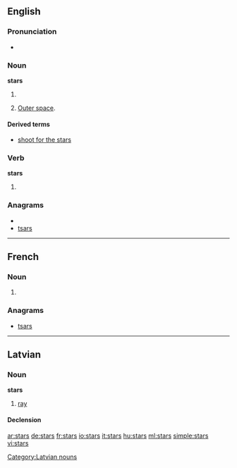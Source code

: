 ==English==

===Pronunciation===
*{{audio|en-us-stars.ogg|Audio (US)}}

===Noun===
'''stars'''

# {{plural of|[[star]]}}
# {{context|with “the”}} [[outer space|Outer space]].

====Derived terms====
* [[shoot for the stars]]

===Verb===
'''stars'''

# {{third-person singular of|[[star]]}}

===Anagrams===
* {{alphagram|arsst}}
* [[tsars#English|tsars]]

----

==French==

===Noun===
{{infl|fr|plural}} {{f|p}}

# {{plural of|[[star#French|star]]|lang=fr}}

===Anagrams===
* [[tsars#French|tsars]]

----

==Latvian==

===Noun===
'''stars'''

# [[ray]]

====Declension====
{{lv-noun-d1|star|s}}

[[Category:Latvian nouns]]

[[ar:stars]]
[[de:stars]]
[[fr:stars]]
[[io:stars]]
[[it:stars]]
[[hu:stars]]
[[ml:stars]]
[[simple:stars]]
[[vi:stars]]